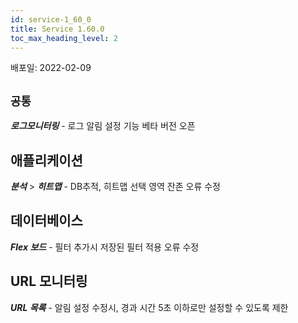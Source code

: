 ```yaml
---
id: service-1_60_0
title: Service 1.60.0
toc_max_heading_level: 2
---
```



배포일: 2022-02-09

## `공통`

***로그모니터링*** - 로그 알림 설정 기능 베타 버전 오픈

## 애플리케이션

***분석*** > ***히트맵*** - DB추적, 히트맵 선택 영역 잔존 오류 수정

## 데이터베이스

***Flex 보드*** - 필터 추가시 저장된 필터 적용 오류 수정


## URL 모니터링

***URL 목록*** - 알림 설정 수정시, 경과 시간 5초 이하로만 설정할 수 있도록 제한

